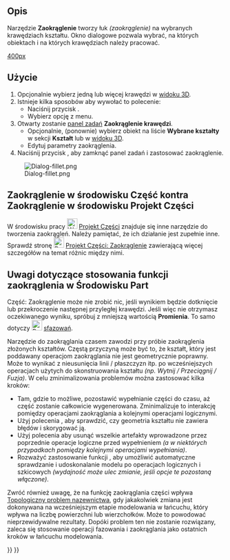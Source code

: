 <languages/>

{{Docnav/pl
|[[Part_Scale/pl|Skaluj]]
|[[Part_Chamfer/pl|Sfazuj]]
|[[Part_Workbench/pl|środowisko pracy Część]]
|IconL=Part_Mirror.svg
|IconR=Part_Chamfer.svg
|IconC=Workbench_Part.svg
}}

{{GuiCommand/pl
|Name=Part Fillet
|Name/pl=Część: Zaokrąglenie
|MenuLocation=Część → Zaokrąglenie ...
|Workbenches=[[Part_Workbench/pl|Część]]
|SeeAlso=[[Part_Chamfer/pl|Sfazowanie]]
}}

<span id="Description"></span>
==Opis==

Narzędzie '''Zaokrąglenie''' tworzy łuk ''(zaokrąglenie)'' na wybranych krawędziach kształtu. Okno dialogowe pozwala wybrać, na których obiektach i na których krawędziach należy pracować.

[[image:Part_fillet_plate.PNG|400px]]
{{Caption|Płytka z zaokrąglonymi narożnikami}}

<span id="Usage"></span>
==Użycie==

# Opcjonalnie wybierz jedną lub więcej krawędzi w [[3D_view/pl|widoku 3D]].
# Istnieje kilka sposobów aby wywołać to polecenie:
#* Naciśnij przycisk {{Button|[[Image:Part_Fillet.svg|16px]] Zaokrąglenie...}}.
#* Wybierz opcję {{MenuCommand|Część → [[Image:Part_Fillet.svg|16px]] Zaokrąglenie...}} z menu.
# Otwarty zostanie [[Task_panel/pl|panel zadań]] '''Zaokrąglenie krawędzi'''.
#* Opcjonalnie, (ponownie) wybierz obiekt na liście '''Wybrane kształty''' w sekcji '''Kształt''' lub w [[3D_view/pl|widoku 3D]]. 
#* Edytuj parametry zaokrąglenia.
# Naciśnij przycisk {{Button|OK}}, aby zamknąć panel zadań i zastosować zaokrąglenie.

[[Image:Dialog-fillet.png]]

<span id="Part_Fillet_VS._PartDesign_Fillet"></span>
== Zaokrąglenie w środowisku Część kontra Zaokrąglenie w środowisku Projekt Części ==

W środowisku pracy [[Image:Workbench_PartDesign.svg|24px|link=PartDesign_Workbench/pl]] [[PartDesign_Workbench/pl|Projekt Części]] znajduje się inne narzędzie do tworzenia zaokrągleń. Należy pamiętać, że ich działanie jest zupełnie inne. Sprawdź stronę [[Image:PartDesign_Fillet.svg|24px|link=PartDesign_Fillet]] [[PartDesign_Fillet/pl|Projekt Części: Zaokrąglenie]] zawierającą więcej szczegółów na temat różnic między nimi.

<span id="Notes_on_application_of_Part_Fillet"></span>
==Uwagi dotyczące stosowania funkcji zaokrąglenia w Środowisku Part==

Część: Zaokrąglenie może nie zrobić nic, jeśli wynikiem będzie dotknięcie lub przekroczenie następnej przyległej krawędzi. Jeśli więc nie otrzymasz oczekiwanego wyniku, spróbuj z mniejszą wartością '''Promienia'''. To samo dotyczy [[Image:Part_Chamfer.svg|24px]] [[Part_Chamfer/pl|sfazowań]].

Narzędzie do zaokrąglania czasem zawodzi przy próbie zaokrąglenia złożonych kształtów. 
Częstą przyczyną może być to, że kształt, który jest poddawany operacjom zaokrąglania nie jest geometrycznie poprawny. Może to wynikać z nieusunięcia linii / płaszczyzn itp. po wcześniejszych operacjach użytych do skonstruowania kształtu ''(np. Wytnij / Przeciągnij / Fuzja)''. W celu zminimalizowania problemów można zastosować kilka kroków:
* Tam, gdzie to możliwe, pozostawić wypełnianie części do czasu, aż część zostanie całkowicie wygenerowana. Zminimalizuje to interakcję pomiędzy operacjami zaokrąglania a kolejnymi operacjami logicznymi.
* Użyj polecenia {{MenuCommand|Część → Sprawdź geometrię}}, aby sprawdzić, czy geometria kształtu nie zawiera błędów i skorygować ją.
* Użyj polecenia {{MenuCommand|Część → Utwórz kopię → Udoskonal kształt}} aby usunąć wszelkie artefakty wprowadzone przez poprzednie operacje logiczne przed wypełnieniem ''(a w niektórych przypadkach pomiędzy kolejnymi operacjami wypełniania)''.
* Rozważyć zastosowanie funkcji {{MenuCommand|Edycja → Preferencje ... → Część / Projekt Części → Automatycznie sprawdź model po wykonaniu operacji logicznej}}, aby umożliwić automatyczne sprawdzanie i udoskonalanie modelu po operacjach logicznych i szkicowych ''(wydajność może ulec zmianie, jeśli opcje te pozostaną włączone)''. 

Zwróć również uwagę, że na funkcję zaokrąglania części wpływa [[Topological_naming_problem/pl|Topologiczny problem nazewnictwa]], gdy jakakolwiek zmiana jest dokonywana na wcześniejszym etapie modelowania w łańcuchu, który wpływa na liczbę powierzchni lub wierzchołków. Może to powodować nieprzewidywalne rezultaty. Dopóki problem ten nie zostanie rozwiązany, zaleca się stosowanie operacji fazowania i zaokrąglania jako ostatnich kroków w łańcuchu modelowania.


{{Docnav/pl
|[[Part_Scale/pl|Skaluj]]
|[[Part_Chamfer/pl|Sfazowanie]]
|[[Part_Workbench/pl|środowisko pracy Część]]
|IconL=Part_Mirror.svg
|IconR=Part_Chamfer.svg
|IconC=Workbench_Part.svg
}}

{{Part_Tools_navi{{#translation:}}}}
{{Userdocnavi{{#translation:}}}}